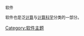 <div style="font-size:90%">

<categorytree>软件</categorytree>

软件也是泛[[:Category:计算|计算]]与[[:Category:Computer_Science|计算科学]]分类的一部分。

</div>

<noinclude> 
[[Category:软件主题|Category:软件主题]]
</noinclude>